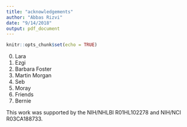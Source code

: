 ```yaml
---
title: "acknowledgements"
author: "Abbas Rizvi"
date: "9/14/2018"
output: pdf_document  
---
```


```r
knitr::opts_chunk$set(echo = TRUE)
```

0. Lara
1. Ezgi
2. Barbara Foster
3. Martin Morgan
5. Seb
6. Moray
7. Friends
8. Bernie

This work was supported by the NIH/NHLBI R01HL102278 and NIH/NCI R03CA188733.